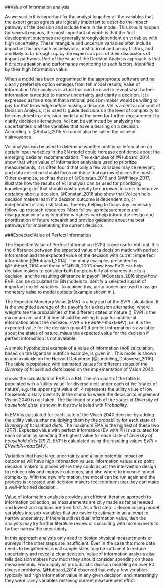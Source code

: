 ##Value of Information analysis

As we said in \autoref{generating-a-graphical-model} it is important for the analyst to gather all the variables that the expert group agrees are logically important to describe the impact pathway of the decision and include them in the model. This should happen for several reasons, the most important of which is that the final development outcomes are generally strongly dependent on variables with high uncertainty. These intangible and uncertain variables often include important factors such as behavioral, institutional and policy factors, and are likely to be brought up by the experts as part of their discussions of impact pathways. Part of the value of the Decision Analysis approach is that it directs attention and performance monitoring to such factors, identified by their high information value.

When a model has been programmed in the approproate software and no clearly preferable option emerges from teh model results, Value of Information (VoI) analysis is a tool that can be used to reveal what further information is needed to narrow uncertainty and clarify a decision. It is expressed as the amount that a rational decision-maker would be willing to pay for that knowledge before making a decision. VoI is a central concept of Decision Analysis, it is used to guide decisions on the level of complexity to be considered in a decision model and the need for further measurement to clarify decision alternatives. VoI can be estimated by analyzing the uncertainties in all the variables that have a bearing on a decision. According to @Abbas_2015 VoI could also be called the value of clairvoyance. 

VoI analysis can be used to determine whether additional information on certain input variables in the BN model could increase confidence about the emerging decision recommendation. The examples of @Hubbard_2014 show that when value of information analysis is used to prioritize measurements, it is often found that only a few variables may be relevant, and data collection should focus on those that narrow choices the most. Other examples, such as those of @Constan_2016 and @Whitney_2017, illustrate how the results of VoI analysis can be used for prioritizing knowledge gaps that should most urgently be narrowed in order to improve certainty about a decision. @Constan_2016 also show that VoI can help decision makers learn if a decision outcome is dependent on, or independent of any risk factors, thereby helping to focus any necessary follow-up research resources. More follow-up measurements and disaggregation of any identified variables can help inform the design and prioritization of future research and provide guidance about the best pathways for implementing the current decision. 

###Expected Value of Perfect Information

The Expected Value of Perfect Information (EVPI) is one useful VoI tool. It is the difference between the expected value of a decision made with perfect information and the expected value of the decision with current imperfect information [@Hubbard_2014]. The many examples presented by @Hubbard_2014 and those of @Felli_2003 show how EVPI can help decision makers to consider both the probability of changes due to a decision, and the resulting difference in payoff. @Constan_2016 show how EVPI can be calculated for BN models to identify a selected subset of important model variables. To achieve this, utility nodes are used to assign monetary value to model outputs (example shown in \autoref{Table_EVPI_calc}). 

The Expected Monetary Value (EMV) is a key part of the EVPI calculation. It is the weighted average of the payoffs for a decision alternative, where weights are the probabilities of the different states of nature (\autoref{Table_EVPI_calc}). EVPI is the maximum amount that one should be willing to pay for additional information about the decision. $EVPI = EV with PI – max(EMV)$, i.e. it is the expected value for the decision (payoff) if perfect information is available about the states of nature, minus the expected value for the decision if perfect information is not available.

A simple hypothetical example of a Value of Information (VoI) calculation, based on the Ugandan nutrition example, is given in \autoref{Table_EVPI_calc}. This model is shown in \autoref{Fig_UG_BN} and available on the Harvard DataVerse [@Luedeling_Dataverse_2016]. The table is populated with estimated values for different states of the *Diversity of household diets* based on the implementation of Vision 2040. 

\autoref{Table_EVPI_calc} shows the calculation of EVPI in a BN. The main part of the table is populated with a 'utility value' for diverse diets under each of the 'states of nature', e.g. the upper right value of -4 represents the utility value of low household dietary diversity in the scenario where the decision to implement Vision 2040 is not taken. The likelihood of each of the states of *Diversity of household diets* is shown in the row labeled with *Probability*.

In \autoref{Table_EVPI_calc} EMV is calculated for each state of the Vision 2040 decision by adding the utility values after multiplying them by the probability for each state of *Diversity of household diets*. The maximum EMV is the highest of these two (27.7). Expected value with perfect information (EV with PI) is calculated for each column by selecting the highest value for each state of *Diversity of household diets* (29.7). EVPI is calculated using the resulting values $EVPI = EV with PI – max(EMV)$.

\begin{table}[]
\centering
\caption{Example table for calculation of the expected value of perfect information (EVPI) for a Bayesian Network model of utility values for value of diverse diets.}
\label{Table_EVPI_calc}
\begin{tabular}{lllll}
\hline
 & \multicolumn{3}{l}{Diversity of household diets} & \multicolumn{1}{c}{\multirow{2}{*}{Expected Monetary Value (EMV)}} \\ \cline{1-4}
States & Low & Medium & High & \multicolumn{1}{c}{} \\ \cline{5-5} 
Vision 2040 implemented & \textbf{-4} & \textbf{42} & 60 & EMV = 0.35(-4)+0.55(42)+0.1(60)=\textbf{27.7} \\
Vision 2040 not implemented & -11 & 31 & \textbf{80} & EMV = 0.35(-11)+0.55(31)+0.1(80)=\textbf{21.2} \\
Probability & 0.35 & 0.55 & 0.1 & Maximum EMV = \textbf{27.7} \\
EV with PI & \multicolumn{3}{c}{0.35(-4)+0.55(42)+0.1(80)=\textbf{29.7}} &  \\
EVPI & \multicolumn{3}{c}{29.7-27.7=\textbf{2}} &  \\ \hline
\end{tabular}
\end{table}

Variables that have large uncertainty and a large potential impact on outcomes will have high information values. Information values also point decision makers to places where they could adjust the intervention design to reduce risks and improve outcomes, and also where to increase model complexity. With the new information, the model can be run again and the process is repeated until decision makers feel confident that they can make a well-informed decision \autoref{Fig_Diagram_Shepherd}. 

Value of information analysis provides an efficient, iterative approach to information collection, as measurements are only made as far as needed and lowest cost options are tried first. As a first step … decomposing model variables into sub-variables that are easier to estimate in an attempt to narrow uncertainty. If there is still residual information value, then the analysts may try further literature review or consulting with more experts to further narrow the uncertainty. 

In this approach analysts only need to design physical measurements or surveys if the other steps are insufficient. Even in the case that more data needs to be gathered, small sample sizes may be sufficient to reduce uncertainty and reveal a clear decision. Value of information analysis also tells decision makers how much they should consider spending on these measurements. From applying probabilistic decision modeling on over 80 diverse problems, @Hubbard_2014 observed that only a few variables typically had high information value in any given decision, and interestingly they were rarely variables receiving current measurement effort.
